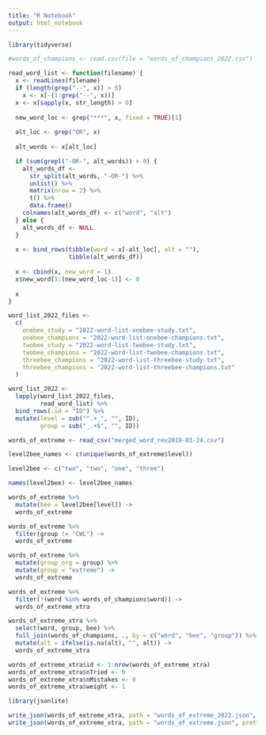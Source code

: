```yaml
---
title: "R Notebook"
output: html_notebook
---
```


```r
library(tidyverse)
```

```r
#words_of_champions <- read.csv(file = "words_of_champions_2022.csv")
```


```r
read_word_list <- function(filename) {
  x <- readLines(filename)
  if (length(grep("--", x)) > 0)
    x <- x[-(1:grep("--", x))]
  x <- x[sapply(x, str_length) > 0]
  
  new_word_loc <- grep("***", x, fixed = TRUE)[1]
  
  alt_loc <- grep("OR", x)
  
  alt_words <- x[alt_loc]

  if (sum(grepl("-OR-", alt_words)) > 0) {
    alt_words_df <-
      str_split(alt_words, "-OR-") %>% 
      unlist() %>%
      matrix(nrow = 2) %>%
      t() %>% 
      data.frame()
    colnames(alt_words_df) <- c("word", "alt")
  } else {
    alt_words_df <- NULL
  }
  
  x <- bind_rows(tibble(word = x[-alt_loc], alt = ""),
                 tibble(alt_words_df))
  
  x <- cbind(x, new_word = 1)
  x$new_word[1:(new_word_loc-1)] <- 0
  
  x
}
```

```r
word_list_2022_files <-
  c(
    onebee_study = "2022-word-list-onebee-study.txt",
    onebee_champions = "2022-word-list-onebee-champions.txt",
    twobee_study = "2022-word-list-twobee-study.txt",
    twobee_champions = "2022-word-list-twobee-champions.txt",
    threebee_champions = "2022-word-list-threebee-study.txt",
    threebee_champions = "2022-word-list-threebee-champions.txt"
  )
```


```r
word_list_2022 <-
  lapply(word_list_2022_files,
         read_word_list) %>%
  bind_rows(.id = "ID") %>%
  mutate(level = sub("^.+_", "", ID),
         group = sub("_.+$", "", ID))
```

```r
words_of_extreme <- read_csv("merged_word_rev2019-03-24.csv")
```




```r
level2bee_names <- c(unique(words_of_extreme$level))

level2bee <- c("two", "two", "one", "three")

names(level2bee) <- level2bee_names
```



```r
words_of_extreme %>% 
  mutate(bee = level2bee[level]) ->
  words_of_extreme
```

```r
words_of_extreme %>% 
  filter(group != "CWL") ->
  words_of_extreme
```


```r
words_of_extreme %>%
  mutate(group_org = group) %>%
  mutate(group = "extreme") ->
  words_of_extreme
```

```r
words_of_extreme %>% 
  filter(!(word %in% words_of_champions$word)) ->
  words_of_extreme_xtra
```

```r
words_of_extreme_xtra %>% 
  select(word, group, bee) %>%
  full_join(words_of_champions, ., by = c("word", "bee", "group")) %>%
  mutate(alt = ifelse(is.na(alt), "", alt)) ->
  words_of_extreme_xtra
```

```r
words_of_extreme_xtra$id <- 1:nrow(words_of_extreme_xtra)
words_of_extreme_xtra$nTried <- 0
words_of_extreme_xtra$nMistakes <- 0
words_of_extreme_xtra$weight <- 1
```


```r
library(jsonlite)
```

```r
write_json(words_of_extreme_xtra, path = "words_of_extreme_2022.json", pretty = TRUE)
write_json(words_of_extreme_xtra, path = "words_of_extreme.json", pretty = TRUE)
```

